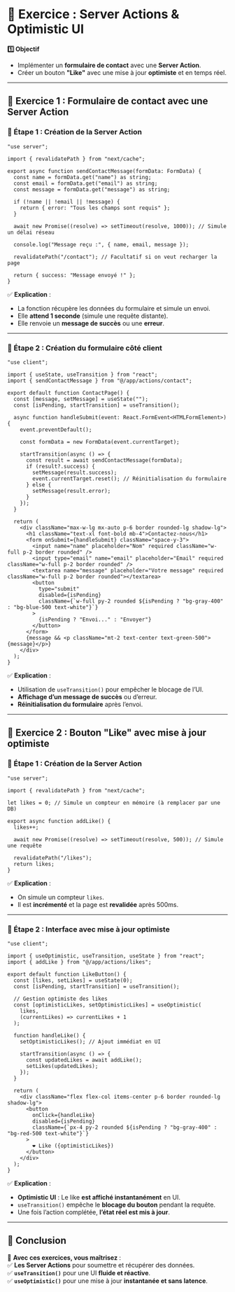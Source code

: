 # 📌 **Exercice : Server Actions & Optimistic UI**  

**1️⃣ Objectif**  
- Implémenter un **formulaire de contact** avec une **Server Action**.  
- Créer un bouton **"Like"** avec une mise à jour **optimiste** et en temps réel.  

---

## **📝 Exercice 1 : Formulaire de contact avec une Server Action**  

### **📌 Étape 1 : Création de la Server Action**  

```tsx filename="app/actions/contact.ts" copy
"use server";

import { revalidatePath } from "next/cache";

export async function sendContactMessage(formData: FormData) {
  const name = formData.get("name") as string;
  const email = formData.get("email") as string;
  const message = formData.get("message") as string;

  if (!name || !email || !message) {
    return { error: "Tous les champs sont requis" };
  }

  await new Promise((resolve) => setTimeout(resolve, 1000)); // Simule un délai réseau

  console.log("Message reçu :", { name, email, message });

  revalidatePath("/contact"); // Facultatif si on veut recharger la page

  return { success: "Message envoyé !" };
}
```

✅ **Explication** :  
- La fonction récupère les données du formulaire et simule un envoi.  
- Elle **attend 1 seconde** (simule une requête distante).  
- Elle renvoie un **message de succès** ou une **erreur**.  

---

### **📌 Étape 2 : Création du formulaire côté client**  

```tsx filename="app/contact/page.tsx" copy
"use client";

import { useState, useTransition } from "react";
import { sendContactMessage } from "@/app/actions/contact";

export default function ContactPage() {
  const [message, setMessage] = useState("");
  const [isPending, startTransition] = useTransition();

  async function handleSubmit(event: React.FormEvent<HTMLFormElement>) {
    event.preventDefault();
    
    const formData = new FormData(event.currentTarget);
    
    startTransition(async () => {
      const result = await sendContactMessage(formData);
      if (result?.success) {
        setMessage(result.success);
        event.currentTarget.reset(); // Réinitialisation du formulaire
      } else {
        setMessage(result.error);
      }
    });
  }

  return (
    <div className="max-w-lg mx-auto p-6 border rounded-lg shadow-lg">
      <h1 className="text-xl font-bold mb-4">Contactez-nous</h1>
      <form onSubmit={handleSubmit} className="space-y-3">
        <input name="name" placeholder="Nom" required className="w-full p-2 border rounded" />
        <input type="email" name="email" placeholder="Email" required className="w-full p-2 border rounded" />
        <textarea name="message" placeholder="Votre message" required className="w-full p-2 border rounded"></textarea>
        <button 
          type="submit" 
          disabled={isPending} 
          className={`w-full py-2 rounded ${isPending ? "bg-gray-400" : "bg-blue-500 text-white"}`}
        >
          {isPending ? "Envoi..." : "Envoyer"}
        </button>
      </form>
      {message && <p className="mt-2 text-center text-green-500">{message}</p>}
    </div>
  );
}
```

✅ **Explication** :  
- Utilisation de `useTransition()` pour empêcher le blocage de l’UI.  
- **Affichage d’un message de succès** ou d’erreur.  
- **Réinitialisation du formulaire** après l’envoi.  

---

## **📝 Exercice 2 : Bouton "Like" avec mise à jour optimiste**  

### **📌 Étape 1 : Création de la Server Action**  

```tsx filename="app/actions/likes.ts" copy
"use server";

import { revalidatePath } from "next/cache";

let likes = 0; // Simule un compteur en mémoire (à remplacer par une DB)

export async function addLike() {
  likes++;

  await new Promise((resolve) => setTimeout(resolve, 500)); // Simule une requête

  revalidatePath("/likes");
  return likes;
}
```

✅ **Explication** :  
- On simule un compteur `likes`.  
- Il est **incrémenté** et la page est **revalidée** après 500ms.  

---

### **📌 Étape 2 : Interface avec mise à jour optimiste**  

```tsx filename="app/likes/page.tsx"
"use client";

import { useOptimistic, useTransition, useState } from "react";
import { addLike } from "@/app/actions/likes";

export default function LikeButton() {
  const [likes, setLikes] = useState(0);
  const [isPending, startTransition] = useTransition();

  // Gestion optimiste des likes
  const [optimisticLikes, setOptimisticLikes] = useOptimistic(
    likes,
    (currentLikes) => currentLikes + 1
  );

  function handleLike() {
    setOptimisticLikes(); // Ajout immédiat en UI
    
    startTransition(async () => {
      const updatedLikes = await addLike();
      setLikes(updatedLikes);
    });
  }

  return (
    <div className="flex flex-col items-center p-6 border rounded-lg shadow-lg">
      <button 
        onClick={handleLike}
        disabled={isPending}
        className={`px-4 py-2 rounded ${isPending ? "bg-gray-400" : "bg-red-500 text-white"}`}
      >
        ❤️ Like ({optimisticLikes})
      </button>
    </div>
  );
}
```

✅ **Explication** :  
- **Optimistic UI** : Le like **est affiché instantanément** en UI.  
- `useTransition()` empêche le **blocage du bouton** pendant la requête.  
- Une fois l’action complétée, **l’état réel est mis à jour**.  

---

## **🎯 Conclusion**  

🚀 **Avec ces exercices, vous maîtrisez** :  
✅ **Les Server Actions** pour soumettre et récupérer des données.  
✅ **`useTransition()`** pour une UI **fluide et réactive**.  
✅ **`useOptimistic()`** pour une mise à jour **instantanée et sans latence**.